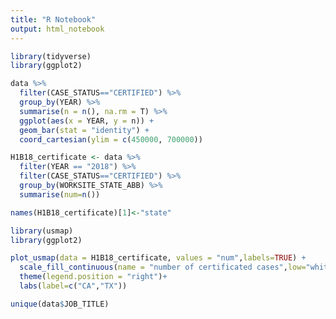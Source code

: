 ```yaml
---
title: "R Notebook"
output: html_notebook
---
```


```r
library(tidyverse)
library(ggplot2)
```

```r
data %>% 
  filter(CASE_STATUS=="CERTIFIED") %>% 
  group_by(YEAR) %>% 
  summarise(n = n(), na.rm = T) %>% 
  ggplot(aes(x = YEAR, y = n)) + 
  geom_bar(stat = "identity") + 
  coord_cartesian(ylim = c(450000, 700000))
```


```r
H1B18_certificate <- data %>% 
  filter(YEAR == "2018") %>% 
  filter(CASE_STATUS=="CERTIFIED") %>% 
  group_by(WORKSITE_STATE_ABB) %>% 
  summarise(num=n())

```


```r
names(H1B18_certificate)[1]<-"state"
```

```r
library(usmap)
library(ggplot2)
```

```r
plot_usmap(data = H1B18_certificate, values = "num",labels=TRUE) + 
  scale_fill_continuous(name = "number of certificated cases",low="white",high="red",label=scales::comma) +
  theme(legend.position = "right")+
  labs(label=c("CA","TX"))
```

```r
unique(data$JOB_TITLE)
```

